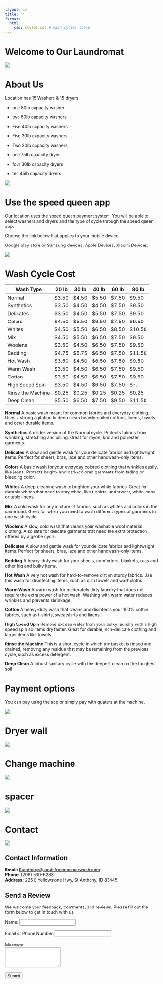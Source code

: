 ```yaml
---
layout: cv
title: ""
format: 
  html: 
    css: styles.css # wash cycles table
---
```


# Welcome to Our Laundromat

![](Images/2_laundry_logo.jpeg)



# About Us

Location has 15 Washers & 15 dryers

* one 80lb capacity washer
* two 60lb capacity washers
* Five 40lb capacity washers
* Five 30lb capacity washers
* Two 20lb capacity washers

* one 75lb capacity dryer
* four 30lb capacity dryers
* ten 45lb capacity dryers

![](Images/2_fivewasher_view_westside.jpg)

# Use the speed queen app

Our location uses the speed queen payment system. You will be able to select washers and dryers and the type of cycle through the speed queen app.  

Choose the link below that applies to your mobile device. 

[Google play store or Samsung devices,](https://play.google.com/store/apps/details?id=com.alliancelaundry.app.speedqueen) Apple Devices, Xiaomi Devices.


![](Images/speedqueen_kiosk.jpg)

# Wash Cycle Cost

<div class="wash-cycles-table"> <!-- remove div if white bckground is not needed -->

| Wash Type    | 20 lb | 30 lb | 40 lb | 60 lb | 80 lb |
|--------------|-------|-------|-------|-------|-------|
| Normal       | $3.50 | $4.50 | $5.50 | $7.50 | $9.50 |
| Synthetics   | $3.50 | $4.50 | $4.50 | $7.50 | $9.50 |
| Delicates    | $3.50 | $4.50 | $5.50 | $7.50 | $9.50 |
| Colors       | $4.50 | $5.50 | $6.50 | $7.50 | $9.50 |
| Whites       | $4.50 | $5.50 | $6.50 | $8.50 | $10.50 |
| Mix          | $4.50 | $5.50 | $6.50 | $7.50 | $9.50 |
| Woolens      | $3.50 | $4.50 | $6.50 | $7.50 | $9.50 |
| Bedding      | $4.75 | $5.75 | $6.50 | $7.50 | $11.50 |
| Hot Wash     | $3.50 | $4.50 | $6.50 | $7.50 | $9.50 |
| Warm Wash    | $3.50 | $4.50 | $6.50 | $7.50 | $9.50 |
| Cotton       | $3.50 | $4.50 | $6.50 | $7.50 | $9.50 |
| High Speed Spin | $3.50 | $4.50 | $6.50 | $7.50 | $-.-- |
| Rinse the Machine | $0.25 | $0.25 | $0.25 | $0.25 | $0.25 |
| Deep Clean   | $5.50 | $6.50 | $7.50 | $9.50 | $11.50 |

</div> <!-- remove div porrtion only if white bckground not needed -->


__Normal__
A basic wash meant for common fabrics and everyday clothing. Uses a strong agitation to deep clean heavily-soiled cottons, linens, towels and other durable items.

__Synthetics__
A milder version of the Normal cycle. Protects fabrics from wrinkling,
stretching and pilling. Great for rayon, knit and polyester garments.


__Delicates__
A slow and gentle wash for your delicate fabrics and lightweight items. Perfect for sheers, bras, lace and other handwash-only items.


__Colors__
A basic wash for your everyday colored clothing that wrinkles easily, like jeans. Protects bright- and
dark-colored garments from fading or bleeding color.


__Whites__
A deep-cleaning wash to brighten your white fabrics. Great for durable whites that need to stay white, like t-shirts, underwear, white jeans, or table linens.


__Mix__
A cold wash for any mixture of fabrics, such as whites and colors in the same load. Great for when you need to wash different types of garments in one wash cycle.


__Woolens__
A slow, cold wash that cleans your washable wool material clothing. Also safe for delicate garments that need the extra protection offered by a gentle cycle.


__Delicates__
A slow and gentle wash for your delicate fabrics and lightweight items. Perfect for sheers, bras, lace and other handwash-only items.


__Bedding__
A heavy-duty wash for your sheets, comforters, blankets, rugs and other big and bulky items.

__Hot Wash__
A very hot wash for hard-to-remove dirt on sturdy fabrics. Use this wash for disinfecting items, such as dish towels and washcloths


__Warm Wash__
A warm wash for moderately dirty laundry that does not require the extra power of a hot wash. Washing with warm water reduces wrinkles and prevents shrinkage.


__Cotton__
A heavy-duty wash that cleans and disinfects your 100% cotton fabrics, such as t-shirts, sweatshirts and linens.


__High Speed Spin__
Remove excess water from your bulky laundry with a high speed spin so items dry faster. Great for durable, non-delicate clothing and larger items like towels.

__Rinse the Machine__
This is a short cycle in which the basket is rinsed and drained, removing any residue that may be remaining from the previous cycle, such as excess detergent.


__Deep Clean__
A robust sanitary cycle with the deepest clean on the toughest soil


# Payment options

You can pay using the app or simply pay with quaters at the machine. 

![](Images/dryer_screen_decal.jpg)

# Dryer wall

![](Images/2_dryers&tables.jpg)


# Change machine 

![](Images/coin_machine.jpg)

# spacer

![](Images/dryer_screen_decal.jpg)


# Contact 
![](Images/dryer_screen_decal.jpg)


## Contact Information

**Email:** [Stanthony@southfreemontcarwash.com](mailto:Stanthony@southfreemontcarwash.com)  
**Phone:** (208) 530-6283  
**Address:** 225 E Yellowstone Hwy, St Anthony, ID 83445 


## Send a Review

We welcome your feedback, comments, and reviews. Please fill out the form below to get in touch with us.

<form action="http://127.0.0.1:5000/submit" method="POST">
    <label for="name">Name:</label>
    <input type="text" id="name" name="name" required><br><br>
    <label for="email">Email or Phone Number:</label>
    <input type="text" id="email" name="email" required><br><br>
    <label for="message">Message:</label><br>
    <textarea id="message" name="message" rows="4" required></textarea><br><br>
    <input type="submit" value="Submit">
</form>
